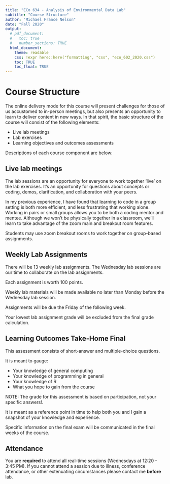 ```yaml
---
title: "ECo 634 - Analysis of Environmental Data Lab"
subtitle: "Course Structure"
author: "Michael France Nelson"
date: "Fall 2020"
output:
  # pdf_document:
  #   toc: true
  #   number_sections: TRUE
  html_document:
    theme: readable
    css: !expr here::here("formatting", "css", "eco_602_2020.css")
    toc: TRUE
    toc_float: TRUE
---
```


# Course Structure {.tabset}

The online delivery mode for this course will present challenges for those of us accustomed to in-person meetings, but also presents an opportunity to learn to deliver content in new ways.  In that spirit, the basic structure of the course will consist of the following elements:

- Live lab meetings 
- Lab exercises
- Learning objectives and outcomes assessments

Descriptions of each course component are below:



## Live lab meetings

The lab sessions are an opportunity for everyone to work together 'live' on the lab exercises.  It's an opportunity for questions about concepts or coding, demos, clarification, and collaboration with your peers.

In my previous experience, I have found that learning to code in a group setting is both more efficient, and less frustrating that working alone.  Working in pairs or small groups allows you to be both a coding mentor and mentee.  Although we won't be physically together in a classroom, we'll learn to take advantage of the zoom main and breakout room features.

Students may use zoom breakout rooms to work together on group-based assignments.




 
## Weekly Lab Assignments 

There will be 13 weekly lab assignments.  The Wednesday lab sessions are our time to collaborate on the lab assignments.

Each assignment is worth 100 points.

Weekly lab materials will be made available no later than Monday before the Wednesday lab session.

Assignments will be due the Friday of the following week.

Your lowest lab assignment grade will be excluded from the final grade calculation.





## Learning Outcomes Take-Home Final

This assessment consists of short-answer and multiple-choice questions.

It is meant to gauge:

- Your knowledge of general computing
- Your knowledge of programming in general
- Your knowledge of R
- What you hope to gain from the course

<div class="info"> 

NOTE: The grade for this assessment is based on participation, not your specific answers!.  

It is meant as a reference point in time to help both you and I gain a snapshot of your knowledge and experience.
</div>

Specific information on the final exam will be communicated in the final weeks of the course.




## Attendance

You are **required** to attend all real-time sessions (Wednesdays at 12:20 - 3:45 PM).  If you cannot attend a session due to illness, conference attendance, or other extenuating circumstances please contact me **before** lab.  

<!-- You must watch all of the **required** pre-recorded mini-lectures **prior** to the associated real-time labs. -->
<!-- The required mini-lectures will be made available at least one week before the associated live session.  Since these are asynchronous, you can watch them any time that fits your own schedule.  -->

<!-- If you have attendance questions please contact me as soon as possible. -->